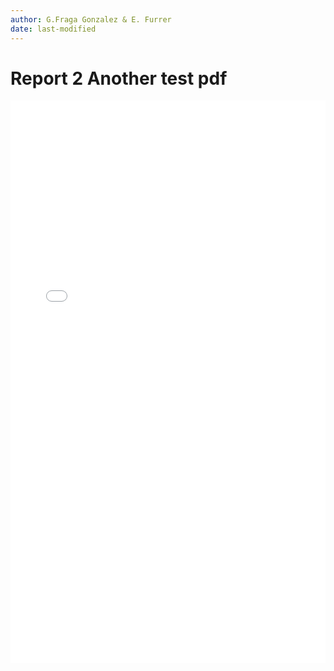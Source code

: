 ```yaml
---
author: G.Fraga Gonzalez & E. Furrer
date: last-modified
---
```


# Report 2 Another test pdf {.unnumbered}

 <iframe src="CRS_AFFORD.pdf" width="100%" height="900" style="border:none;"></iframe>
